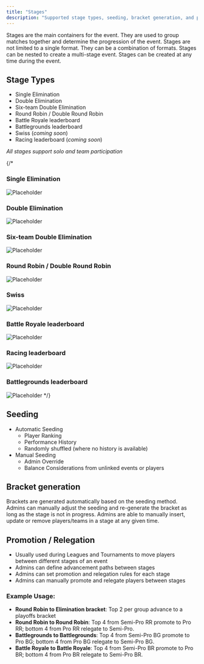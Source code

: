 ```yaml
---
title: "Stages"
description: "Supported stage types, seeding, bracket generation, and progression."
---
```


Stages are the main containers for the event. They are used to group matches together and determine the progression of the event. Stages are not limited to a single format. They can be a combination of formats. Stages can be nested to create a multi-stage event. Stages can be created at any time during the event.

## Stage Types

- Single Elimination
- Double Elimination
- Six-team Double Elimination
- Round Robin / Double Round Robin
- Battle Royale leaderboard
- Battlegrounds leaderboard
- Swiss (_coming soon_)
- Racing leaderboard (_coming soon_)

_All stages support solo and team participation_

{/* 
### Single Elimination

![Placeholder](/images/screenshots/stage-single-elimination.png)

### Double Elimination

![Placeholder](/images/screenshots/stage-double-elimination.png)


### Six-team Double Elimination

![Placeholder](/images/screenshots/stage-six-team-double-elimination.png)

### Round Robin / Double Round Robin

![Placeholder](/images/screenshots/stage-round-robin.png)

### Swiss

![Placeholder](/images/screenshots/stage-swiss.png)

### Battle Royale leaderboard

![Placeholder](/images/screenshots/stage-battle-royale-leaderboard.png)

### Racing leaderboard

![Placeholder](/images/screenshots/stage-racing-leaderboard.png)

### Battlegrounds leaderboard

![Placeholder](/images/screenshots/stage-battlegrounds-leaderboard.png) */}

## Seeding

- Automatic Seeding
  - Player Ranking
  - Performance History
  - Randomly shuffled (where no history is available)
- Manual Seeding
  - Admin Override
  - Balance Considerations from unlinked events or players

## Bracket generation

Brackets are generated automatically based on the seeding method. Admins can manually adjust the seeding and re-generate the bracket as long as the stage is not in progress. Admins are able to manually insert, update or remove players/teams in a stage at any given time.

## Promotion / Relegation

- Usually used during Leagues and Tournaments to move players between different stages of an event
- Admins can define advancement paths between stages
- Admins can set promotion and relegation rules for each stage
- Admins can manually promote and relegate players between stages

### Example Usage:

- **Round Robin to Elimination bracket**: Top 2 per group advance to a playoffs bracket
- **Round Robin to Round Robin**: Top 4 from Semi-Pro RR promote to Pro RR; bottom 4 from Pro RR relegate to Semi-Pro.
- **Battlegrounds to Battlegrounds**: Top 4 from Semi-Pro BG promote to Pro BG; bottom 4 from Pro BG relegate to Semi-Pro BG.
- **Battle Royale to Battle Royale**: Top 4 from Semi-Pro BR promote to Pro BR; bottom 4 from Pro BR relegate to Semi-Pro BR.